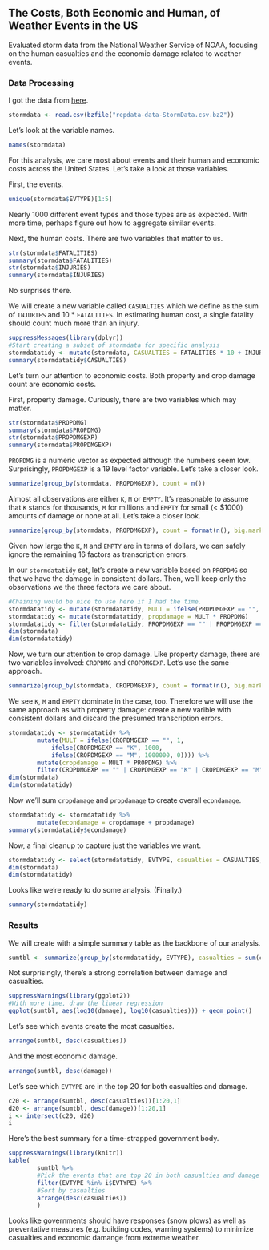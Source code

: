 ## The Costs, Both Economic and Human, of Weather Events in the US
Evaluated storm data from the National Weather Service of NOAA, focusing on the human casualties and the economic damage related to weather events.

### Data Processing
I got the data from [here](https://d396qusza40orc.cloudfront.net/repdata%2Fdata%2FStormData.csv.bz2).

```r
stormdata <- read.csv(bzfile("repdata-data-StormData.csv.bz2"))
```

Let's look at the variable names.
```r
names(stormdata)
```

For this analysis, we care most about events and their human and economic costs across the United States. Let's take a look at those variables. 

First, the events.
```r
unique(stormdata$EVTYPE)[1:5]
```

Nearly 1000 different event types and those types are as expected. With more time, perhaps figure out how to aggregate similar events.

Next, the human costs. There are two variables that matter to us. 
```r
str(stormdata$FATALITIES)
summary(stormdata$FATALITIES)
str(stormdata$INJURIES)
summary(stormdata$INJURIES)
```

No surprises there. 

We will create a new variable called `CASUALTIES` which we define as the sum of `INJURIES` and 10 * `FATALITIES`. In estimating human cost, a single fatality should count much more than an injury.
```r
suppressMessages(library(dplyr))
#Start creating a subset of stormdata for specific analysis
stormdatatidy <- mutate(stormdata, CASUALTIES = FATALITIES * 10 + INJURIES)
summary(stormdatatidy$CASUALTIES)
```

Let's turn our attention to economic costs. Both property and crop damage count are economic costs.

First, property damage. Curiously, there are two variables which may matter.
```r
str(stormdata$PROPDMG)
summary(stormdata$PROPDMG)
str(stormdata$PROPDMGEXP)
summary(stormdata$PROPDMGEXP)
```

`PROPDMG` is a numeric vector as expected although the numbers seem low. Surprisingly, `PROPDMGEXP` is a 19 level factor variable. Let's take a closer look.
```r
summarize(group_by(stormdata, PROPDMGEXP), count = n())
```

Almost all observations are either `K`, `M` or `EMPTY`. It's reasonable to assume that `K` stands for thousands, `M` for millions and `EMPTY` for small (< $1000) amounts of damage or none at all. Let's take a closer look. 
```r
summarize(group_by(stormdata, PROPDMGEXP), count = format(n(), big.mark = ","), dollars = format(sum(PROPDMG), big.mark = ",", digits = "0", scientific = FALSE))
```

Given how large the `K`, `M` and `EMPTY` are in terms of dollars, we can safely ignore the remaining 16 factors as transcription errors. 

In our `stormdatatidy` set, let's create a new variable based on `PROPDMG` so that we have the damage in consistent dollars. Then, we'll keep only the observations we the three factors we care about.
```r
#Chaining would be nice to use here if I had the time.
stormdatatidy <- mutate(stormdatatidy, MULT = ifelse(PROPDMGEXP == "", 1, ifelse(PROPDMGEXP == "K", 1000, ifelse(PROPDMGEXP == "M", 1000000, 0))))
stormdatatidy <- mutate(stormdatatidy, propdamage = MULT * PROPDMG)
stormdatatidy <- filter(stormdatatidy, PROPDMGEXP == "" | PROPDMGEXP == "K" | PROPDMGEXP == "M")
dim(stormdata)
dim(stormdatatidy)
```

Now, we turn our attention to crop damage. Like property damage, there are two variables involved: `CROPDMG` and `CROPDMGEXP`. Let's use the same approach. 
```r
summarize(group_by(stormdata, CROPDMGEXP), count = format(n(), big.mark = ","), dollars = format(sum(CROPDMG), big.mark = ",", digits = "0", scientific = FALSE))
```

We see `K`, `M` and `EMPTY` dominate in the case, too. Therefore we will use the same approach as with property damage: create a new varible with consistent dollars and discard the presumed transcription errors. 
```r
stormdatatidy <- stormdatatidy %>%
        mutate(MULT = ifelse(CROPDMGEXP == "", 1, 
            ifelse(CROPDMGEXP == "K", 1000, 
            ifelse(CROPDMGEXP == "M", 1000000, 0)))) %>%
        mutate(cropdamage = MULT * PROPDMG) %>%
        filter(CROPDMGEXP == "" | CROPDMGEXP == "K" | CROPDMGEXP == "M")
dim(stormdata)
dim(stormdatatidy)
```

Now we'll sum `cropdamage` and `propdamage` to create overall `econdamage`.
```r
stormdatatidy <- stormdatatidy %>%
        mutate(econdamage = cropdamage + propdamage)
summary(stormdatatidy$econdamage)
```

Now, a final cleanup to capture just the variables we want.
```r
stormdatatidy <- select(stormdatatidy, EVTYPE, casualties = CASUALTIES, econdamage)
dim(stormdata)
dim(stormdatatidy)
```

Looks like we're ready to do some analysis. (Finally.)
```r
summary(stormdatatidy)
```
### Results
We will create with a simple summary table as the backbone of our analysis.
```r
sumtbl <- summarize(group_by(stormdatatidy, EVTYPE), casualties = sum(casualties), damage = sum(econdamage))
```

Not surprisingly, there's a strong correlation between damage and casualties.
```r
suppressWarnings(library(ggplot2))
#With more time, draw the linear regression
ggplot(sumtbl, aes(log10(damage), log10(casualties))) + geom_point()
```

Let's see which events create the most casualties.
```r
arrange(sumtbl, desc(casualties))
```

And the most economic damage.
```r
arrange(sumtbl, desc(damage))
```

Let's see which `EVTYPE` are in the top 20 for both casualties and damage.
```r
c20 <- arrange(sumtbl, desc(casualties))[1:20,1]
d20 <- arrange(sumtbl, desc(damage))[1:20,1]
i <- intersect(c20, d20)
i
```

Here's the best summary for a time-strapped government body.
```r
suppressWarnings(library(knitr))
kable(
        sumtbl %>%
        #Pick the events that are top 20 in both casualties and damage
        filter(EVTYPE %in% i$EVTYPE) %>%
        #Sort by casualties
        arrange(desc(casualties))
        )
```

Looks like governments should have responses (snow plows) as well as preventative measures (e.g. building codes, warning systems) to minimize casualties and economic damange from extreme weather.